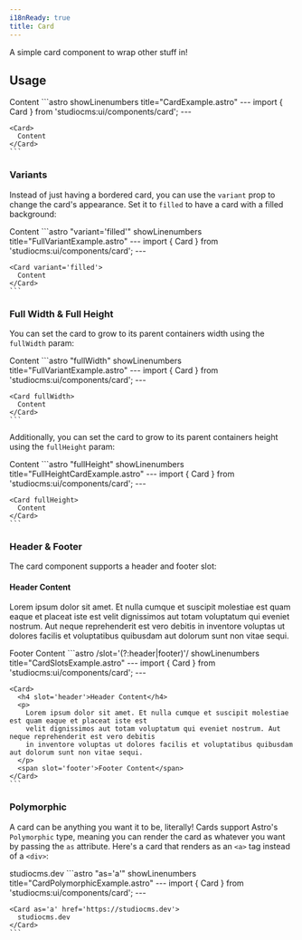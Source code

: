 ```yaml
---
i18nReady: true
title: Card
---
```



A simple card component to wrap other stuff in! 

## Usage

<Tabs>
  <TabItem label="Preview">
    <PreviewCard>
      <Card>
        Content
      </Card>
    </PreviewCard>
  </TabItem>
  <TabItem label="Code">
    ```astro showLinenumbers title="CardExample.astro"
    ---
    import { Card } from 'studiocms:ui/components/card';
    ---

    <Card>
      Content
    </Card>
    ```
  </TabItem>
</Tabs>

### Variants <Badge text="New!" variant="tip" />

Instead of just having a bordered card, you can use the `variant` prop to change the card's appearance. Set it to
`filled` to have a card with a filled background:

<Tabs>
  <TabItem label="Preview">
    <PreviewCard>
      <Card variant="filled">
        Content
      </Card>
    </PreviewCard>
  </TabItem>
  <TabItem label="Code">
    ```astro "variant='filled'" showLinenumbers title="FullVariantExample.astro"
    ---
    import { Card } from 'studiocms:ui/components/card';
    ---

    <Card variant='filled'>
      Content
    </Card>
    ```
  </TabItem>
</Tabs>

### Full Width & Full Height

You can set the card to grow to its parent containers width using the `fullWidth` param:

<Tabs>
  <TabItem label="Preview">
    <PreviewCard>
      <Card fullWidth>
        Content
      </Card>
    </PreviewCard>
  </TabItem>
  <TabItem label="Code">
    ```astro "fullWidth" showLinenumbers title="FullVariantExample.astro"
    ---
    import { Card } from 'studiocms:ui/components/card';
    ---

    <Card fullWidth>
      Content
    </Card>
    ```
  </TabItem>
</Tabs>

Additionally, you can set the card to grow to its parent containers height using the `fullHeight` param:

<Tabs>
  <TabItem label="Preview">
    <PreviewCard>
      <Card fullHeight>
        Content
      </Card>
    </PreviewCard>
  </TabItem>
  <TabItem label="Code">
    ```astro "fullHeight" showLinenumbers title="FullHeightCardExample.astro"
    ---
    import { Card } from 'studiocms:ui/components/card';
    ---

    <Card fullHeight>
      Content
    </Card>
    ```
  </TabItem>
</Tabs>

### Header & Footer <Badge text="New!" variant="tip" />

The card component supports a header and footer slot:

<Tabs>
  <TabItem label="Preview">
    <PreviewCard>
      <Card>
        <h4 slot='header'>Header Content</h4>
        <p>
          Lorem ipsum dolor sit amet. Et nulla cumque et suscipit molestiae est quam eaque et placeat iste est 
          velit dignissimos aut totam voluptatum qui eveniet nostrum. Aut neque reprehenderit est vero debitis 
          in inventore voluptas ut dolores facilis et voluptatibus quibusdam aut dolorum sunt non vitae sequi.
        </p>
        <span slot='footer'>Footer Content</span>
      </Card>
    </PreviewCard>
  </TabItem>
  <TabItem label="Code">
    ```astro /slot='(?:header|footer)'/ showLinenumbers title="CardSlotsExample.astro"
    ---
    import { Card } from 'studiocms:ui/components/card';
    ---

    <Card>
      <h4 slot='header'>Header Content</h4>
      <p>
        Lorem ipsum dolor sit amet. Et nulla cumque et suscipit molestiae est quam eaque et placeat iste est 
        velit dignissimos aut totam voluptatum qui eveniet nostrum. Aut neque reprehenderit est vero debitis 
        in inventore voluptas ut dolores facilis et voluptatibus quibusdam aut dolorum sunt non vitae sequi.
      </p>
      <span slot='footer'>Footer Content</span>
    </Card>
    ```
  </TabItem>
</Tabs>

### Polymorphic

A card can be anything you want it to be, literally! Cards support Astro's `Polymorphic` type, meaning you can render the card
as whatever you want by passing the `as` attribute. Here's a card that renders as an `<a>` tag instead of a `<div>`: 

<Tabs>
  <TabItem label="Preview">
    <PreviewCard>
      <Card as="a" href="https://studiocms.dev">
        studiocms.dev
      </Card>
    </PreviewCard>
  </TabItem>
  <TabItem label="Code">
    ```astro "as='a'" showLinenumbers title="CardPolymorphicExample.astro"
    ---
    import { Card } from 'studiocms:ui/components/card';
    ---

    <Card as='a' href='https://studiocms.dev'>
      studiocms.dev
    </Card>
    ```
  </TabItem>
</Tabs>
